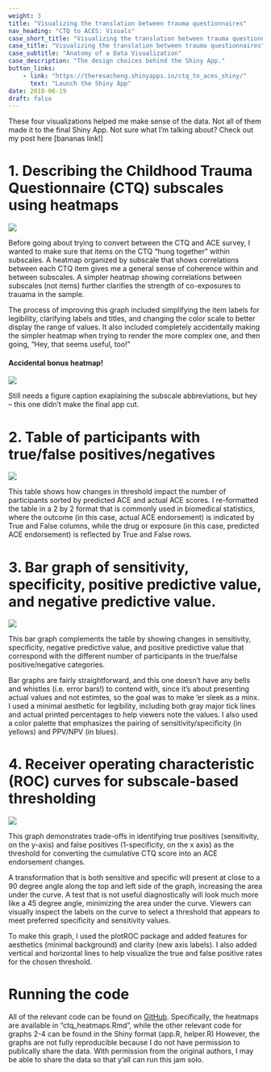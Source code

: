 ```yaml
---
weight: 3
title: "Visualizing the translation between trauma questionnaires"
nav_heading: "CTQ to ACES: Visuals"
case_short_title: "Visualizing the translation between trauma questionnaires"
case_title: "Visualizing the translation between trauma questionnaires"
case_subtitle: "Anatomy of a Data Visualization"
case_description: "The design choices behind the Shiny App."
button_links:
    - link: "https://theresacheng.shinyapps.io/ctq_to_aces_shiny/"
      text: "Launch the Shiny App"
date: 2018-06-19
draft: false
---
```


These four visualizations helped me make sense of the data. Not all of them made it to the final Shiny App. Not sure what I'm talking about? Check out my post here [bananas link!]

# 1. Describing the Childhood Trauma Questionnaire (CTQ) subscales using heatmaps

![](heatmap_before_after.jpg)

Before going about trying to convert between the CTQ and ACE survey, I wanted to make sure that items on the CTQ "hung together" within subscales. A heatmap organized by subscale that shows correlations between each CTQ item gives me a general sense of coherence within and between subscales. A simpler heatmap showing correlations between subscales (not items) further clarifies the strength of co-exposures to trauama in the sample. 

The process of improving this graph included simplifying the item labels for legibility, clarifying labels and titles, and changing the color scale to better display the range of values. It also included completely accidentally making the simpler heatmap when trying to render the more complex one, and then going, "Hey, that seems useful, too!" 

#### Accidental bonus heatmap!

![](heatmap_subscale_before_after.jpg)

Still needs a figure caption exaplaining the subscale abbreviations, but hey -- this one didn't make the final app cut. 

# 2. Table of participants with true/false positives/negatives

![](table_before_after.jpg)

This table shows how changes in threshold impact the number of participants sorted by predicted ACE and actual ACE scores. I re-formatted the table in a 2 by 2 format that is commonly used in biomedical statistics, where the outcome (in this case, actual ACE endorsement) is indicated by True and False columns, while the drug or exposure (in this case, predicted ACE endorsement) is reflected by True and False rows.

# 3. Bar graph of sensitivity, specificity, positive predictive value, and negative predictive value. 

![](bargraph_before_after.jpg)

This bar graph complements the table by showing changes in sensitivity, specificity, negative predictive value, and positive predictive value that correspond with the different number of participants in the true/false positive/negative categories.

Bar graphs are fairly straightforward, and this one doesn't have any bells and whistles (i.e. error bars!) to contend with, since it's about presenting actual values and not estimtes, so the goal was to make 'er sleek as a minx. I used a minimal aesthetic for legibility, including both gray major tick lines and actual printed percentages to help viewers note the values. I also used a color palette that emphasizes the pairing of sensitivity/specificity (in yellows) and PPV/NPV (in blues).

# 4. Receiver operating characteristic (ROC) curves for subscale-based thresholding

![](roc_before_after.jpg)

This graph demonstrates trade-offs in identifying true positives (sensitivity, on the y-axis) and false positives (1-specificity, on the x axis) as the threshold for converting the cumulative CTQ score into an ACE endorsement changes. 

A transformation that is both sensitive and specific will present at close to a 90 degree angle along the top and left side of the graph, increasing the area under the curve. A test that is not useful diagnostically will look much more like a 45 degree angle, minimizing the area under the curve. Viewers can visually inspect the labels on the curve to select a threshold that appears to meet preferred specificity and sensitivity values.

To make this graph, I used the plotROC package and added features for aesthetics (minimal background) and clarity (new axis labels). I also added vertical and horizontal lines to help visualize the true and false positive rates for the chosen threshold. 


# Running the code
All of the relevant code can be found on [GitHub](https://github.com/theresacheng/ctq_to_aces_shiny). Specifically, the heatmaps are available in "ctq_heatmaps.Rmd", while the other relevant code for graphs 2-4 can be found in the Shiny format (app.R, helper.R) However, the graphs are not fully reproducible because I do not have permission to publically share the data. With permission from the original authors, I may be able to share the data so that y'all can run this jam solo. 